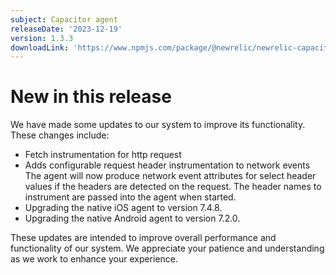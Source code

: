 ```yaml
---
subject: Capacitor agent
releaseDate: '2023-12-19'
version: 1.3.3
downloadLink: 'https://www.npmjs.com/package/@newrelic/newrelic-capacitor-plugin/v/1.3.3'
---
```


# New in this release

We have made some updates to our system to improve its functionality. These changes include:

* Fetch instrumentation for http request
* Adds configurable request header instrumentation to network events
  The agent will now produce network event attributes for select header values if the headers are detected on the request. The header names to instrument are passed into the agent when started.
* Upgrading the native iOS agent to version 7.4.8.
* Upgrading the native Android agent to version 7.2.0.

These updates are intended to improve overall performance and functionality of our system. We appreciate your patience and understanding as we work to enhance your experience.
